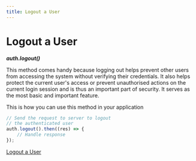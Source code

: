 ```yaml
---
title: Logout a User
---
```

# Logout a User

***auth.logout()***

This method comes handy because logging out helps prevent other users from accessing the system without verifying their credentials. It also helps protect the current user's access or prevent unauthorised actions on the current login session and is thus an important part of security. It serves as the most basic and important feature.

This is how you can use this method in your application


```js
// Send the request to server to logout
// the authenticated user
auth.logout().then((res) => {
    // Handle response
});
```

[Logout a User](/images/guides/logout.webm)
